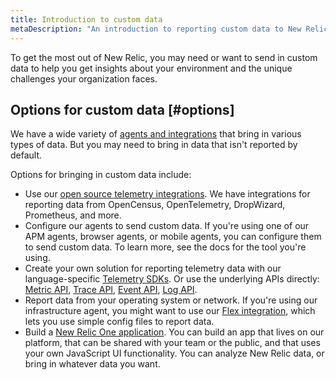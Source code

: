 ```yaml
---
title: Introduction to custom data
metaDescription: "An introduction to reporting custom data to New Relic: why you'd want to do that, and how to start."
---
```


To get the most out of New Relic, you may need or want to send in custom data to help you get insights about your environment and the unique challenges your organization faces. 

## Options for custom data [#options]

We have a wide variety of [agents and integrations](https://newrelic.com/integrations) that bring in various types of data. But you may need to bring in data that isn't reported by default. 

Options for bringing in custom data include: 

* Use our [open source telemetry integrations](/docs/integrations/open-source-telemetry-integrations/get-started/introduction-new-relics-open-source-telemetry-integrations). We have integrations for reporting data from OpenCensus, OpenTelemetry, DropWizard, Prometheus, and more. 
* Configure our agents to send custom data. If you're using one of our APM agents, browser agents, or mobile agents, you can configure them to send custom data. To learn more, see the docs for the tool you're using. 
* Create your own solution for reporting telemetry data with our language-specific [Telemetry SDKs](/docs/telemetry-data-platform/ingest-manage-data/ingest-apis/telemetry-sdks-report-custom-telemetry-data). Or use the underlying APIs directly: [Metric API](/docs/telemetry-data-platform/ingest-manage-data/ingest-apis/introduction-metric-api), [Trace API](/docs/distributed-tracing/trace-api/introduction-trace-api), [Event API](/docs/telemetry-data-platform/ingest-manage-data/ingest-apis/introduction-event-api), [Log API](/docs/logs/log-management/log-api/introduction-log-api). 
* Report data from your operating system or network. If you're using our infrastructure agent, you might want to use our [Flex integration](/docs/integrations/host-integrations/host-integrations-list/flex-integration-tool-build-your-own-integration), which lets you use simple config files to report data.  
* Build a [New Relic One application](/docs/new-relic-one/use-new-relic-one/build-new-relic-one/new-relic-one-build-your-own-custom-new-relic-one-application). You can build an app that lives on our platform, that can be shared with your team or the public, and that uses your own JavaScript UI functionality. You can analyze New Relic data, or bring in whatever data you want. 
